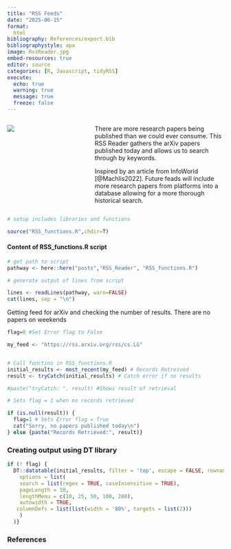 ```yaml
---
title: "RSS Feeds"
date: "2025-06-15"
format: 
  html
bibliography: References/export.bib  
bibliographystyle: apa
image: RssReader.jpg  
embed-resources: true
editor: source
categories: [R, Javascript, tidyRSS]
execute: 
  echo: true
  warning: true
  message: true
  freeze: false
---
```


::: columns

::: {.column width="30%"}

![](RssReader.jpg)
:::


::: {.column width="5%"}

:::

::: {.column width="65%"}

There are more research papers being published than we could ever consume. This RSS Reader gathers the arXiv papers published today and allows us to search through by keywords. 

Inspired by an article from InfoWorld [@Machlis2022]. Future feads will include more research papers from platforms into a database allowing for a more thorough historical search.

:::
:::


```r
# setup includes libraries and functions

source("RSS_functions.R",chdir=T)
```

#### Content of RSS_functions.R script

```r

# get path to script
pathway <- here::here("posts","RSS_Reader", "RSS_functions.R")

# generate output of lines from script

lines <- readLines(pathway, warn=FALSE)
cat(lines, sep = "\n")

```


Getting feed for arXiv and checking the number of results. There are no papers on weekends

```r

flag=0 #Set Error flag to False

my_feed <- "https://rss.arxiv.org/rss/cs.LG"


# Call functins in RSS_functions.R
initial_results <- most_recent(my_feed) # Records Retreived
result <- tryCatch(initial_results) # Catch error if no results

#paste("tryCatch: ", result) #Shows result of retrieval

# Sets flag = 1 when no records retrieved

if (is.null(result)) {
  flag=1 # Sets Error flag = True
  cat("Sorry, no papers published today\n") 
} else {paste("Records Retrieved:", result)}


```


:::{.column-page}

### Creating output using DT library

```r
if (! flag) {
  DT::datatable(initial_results, filter = 'top', escape = FALSE, rownames = FALSE,
    options = list(
    search = list(regex = TRUE, caseInsensitive = TRUE),  
    pageLength = 10,
    lengthMenu = c(10, 25, 50, 100, 200),
    autowidth = TRUE,
   columnDefs = list(list(width = '80%', targets = list(2)))
    )
  )}
```

:::

### References






